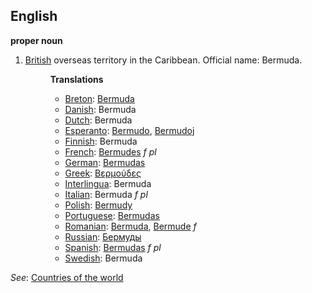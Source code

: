 ==English==

'''proper noun'''

# [[British]] overseas territory in the Caribbean. Official name: Bermuda.
#:'''Translations'''
#:*[[Breton]]: [[Bermuda]]
#:*[[Danish]]: Bermuda
#:*[[Dutch]]: Bermuda
#:*[[Esperanto]]: [[Bermudo]], [[Bermudoj]]
#:*[[Finnish]]: Bermuda
#:*[[French]]: [[Bermudes]] ''f pl''
#:*[[German]]: [[Bermudas]]
#:*[[Greek]]: [[Βερμούδες]]
#:*[[Interlingua]]: Bermuda
#:*[[Italian]]: Bermuda ''f pl''
#:*[[Polish]]: [[Bermudy]]
#:*[[Portuguese]]: [[Bermudas]]
#:*[[Romanian]]: [[Bermuda]], [[Bermude]] ''f''
#:*[[Russian]]: [[Бермуды]]
#:*[[Spanish]]: [[Bermudas]] ''f pl''
#:*[[Swedish]]: Bermuda

''See'': [[Countries of the world]]